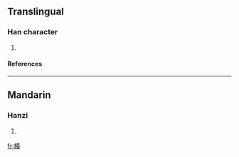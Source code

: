 ==Translingual==
===Han character===
{{Han char|rn=75|rad=木|as=12|sn=16|four=|canj=木廿田大 (DTWK)}}
# {{defn|Han|sort=木12}}
====References====
{{Han ref|kx=0552.110|dkj=15507|dj=0941.030|hdz=21294.010|uh=6A42|ud=27202}}

----
==Mandarin==
===Hanzi===
{{cmn-hanzi|pin=[[diàn]] ([[dian4]]), [[mú]] ([[mu2]])|wg=tien<sup>4</sup>, mu<sup>2</sup>}}
# {{defn|Mandarin}}

[[fr:橂]]